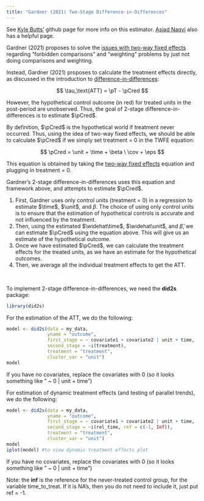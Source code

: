```yaml
---
title: "Gardner (2021) Two-Stage Difference-in-Differences"
---
```


::: small
See [Kyle Butts'](https://kylebutts.github.io/did2s/articles/Two-Stage-Difference-in-Differences.html) github page for more info on this estimator. [Asjad Naqvi](https://asjadnaqvi.github.io/DiD/docs/code_r/07_did2s_r/) also has a helpful page.
:::

Gardner (2021) proposes to solve the [issues with two-way fixed effects](twfestaggered.qmd) regarding "forbidden comparisons" and "weighting" problems by just not doing comparisons and weighting.

Instead, Gardner (2021) proposes to calculate the treatment effects directly, as discussed in the introduction to [difference-in-differences](did.qmd):

$$
\tau_\text{ATT} = \pT - \pCred
$$

However, the hypothetical control outcome (in red) for treated units in the post-period are unobserved. Thus, the goal of 2-stage difference-in-differences is to estimate $\pCred$.

By definition, $\pCred$ is the hypothetical world if treatment never occurred. Thus, using the idea of two-way fixed effects, we should be able to calculate $\pCred$ if we simply set treatment = 0 in the TWFE equation:

$$
\pCred = \unit + \time + \beta \ \cov + \eps
$$

::: small
This equation is obtained by taking the [two-way fixed effects](twfe.qmd) equation and plugging in treatment = 0.
:::

Gardner's 2-stage difference-in-differences uses this equation and framework above, and attempts to estimate $\pCred$.

1.  First, Gardner uses only control units (treatment = 0) in a regression to estimate $\time$, $\unit$, and $\beta$. The choice of using only control units is to ensure that the estimation of hypothetical controls is accurate and not influenced by the treatment.
2.  Then, using the estimated $\widehat\time$, $\widehat\unit$, and $\widehat\beta$, we can estimate $\pCred$ using the equation above. This will give us an estimate of the hypothetical outcome.
3.  Once we have estimated $\pCred$, we can calculate the treatment effects for the treated units, as we have an estimate for the hypothetical outcomes.
4.  Then, we average all the individual treatment effects to get the ATT.

<br />

To implement 2-stage difference-in-differences, we need the **did2s** package:

```r
library(did2s)
```

For the estimation of the ATT, we do the following:

```r
model <- did2s(data = my_data,
               yname = "outcome",
               first_stage = ~ covariate1 + covariate2 | unit + time,
               second_stage = ~i(treatment),
               treatment = "treatment",
               cluster_var = "unit")
model
```

::: small
If you have no covariates, replace the covariates with 0 (so it looks something like " \~ 0 \| unit + time")
:::

For estimation of dynamic treatment effects (and testing of parallel trends), we do the following:

```r
model <- did2s(data = my_data,
               yname = "outcome",
               first_stage = ~ covariate1 + covariate2 | unit + time,
               second_stage = ~i(rel_time, ref = c(-1, Inf)),
               treatment = "treatment",
               cluster_var = "unit")
model
iplot(model) #to view dynamic treatment effects plot
```

::: small
If you have no covariates, replace the covariates with 0 (so it looks something like " \~ 0 \| unit + time")

Note: the **inf** is the reference for the never-treated control group, for the variable time_to_treat. If it is NA's, then you do not need to include it, just put ref = -1.
:::
